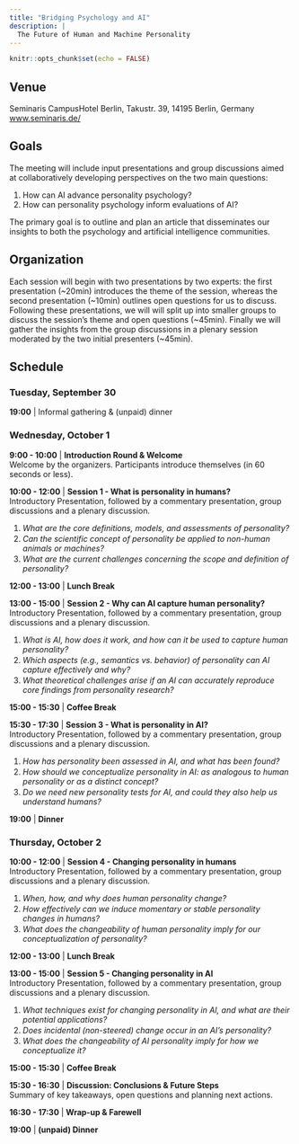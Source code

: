 ```yaml
---
title: "Bridging Psychology and AI"
description: |
  The Future of Human and Machine Personality
---
```


```r
knitr::opts_chunk$set(echo = FALSE)
```

## Venue

Seminaris CampusHotel Berlin,  Takustr. 39, 14195 Berlin, Germany [www.seminaris.de/](https://www.seminaris.de/hotels/tagungshotel-berlin-dahlem/)

## Goals

The meeting will include input presentations and group discussions aimed at collaboratively developing perspectives on the two main questions:

1) How can AI advance personality psychology?
2) How can personality psychology inform evaluations of AI? 

The primary goal is to outline and plan an article that disseminates our insights to both the psychology and artificial intelligence communities. 

## Organization

Each session will begin with two presentations by two experts: the first presentation (~20min) introduces the theme of the session, whereas the second presentation (~10min) outlines open questions for us to discuss. Following these presentations, we will will split up into smaller groups to discuss the session's theme and open questions (~45min). Finally we will gather the insights from the group discussions in a plenary session moderated by the two initial presenters (~45min). 

## Schedule

### Tuesday, September 30  
**19:00** | Informal gathering & (unpaid) dinner  

### Wednesday, October 1  

**9:00 - 10:00** | **Introduction Round & Welcome**  
Welcome by the organizers. Participants introduce themselves (in 60 seconds or less). 

**10:00 - 12:00** | **Session 1 - What is personality in humans?**  
Introductory Presentation, followed by a commentary presentation, group discussions and a plenary discussion.

<ol>
<li style="margin-bottom: 2px;">*What are the core definitions, models, and assessments of personality?*</li>
<li style="margin-bottom: 2px;">*Can the scientific concept of personality be applied to non-human animals or machines?*</li>
<li style="margin-bottom: 2px;">*What are the current challenges concerning the scope and definition of personality?*</li>
</ol>

**12:00 - 13:00** | **Lunch Break**  

**13:00 - 15:00** | **Session 2 - Why can AI capture human personality?**  
Introductory Presentation, followed by a commentary presentation, group discussions and a plenary discussion.

<ol>
<li style="margin-bottom: 2px;">*What is AI, how does it work, and how can it be used to capture human personality?*</li>
<li style="margin-bottom: 2px;">*Which aspects (e.g., semantics vs. behavior) of personality can AI capture effectively and why?*</li>
<li style="margin-bottom: 2px;">*What theoretical challenges arise if an AI can accurately reproduce core findings from personality research?*</li>
</ol>

**15:00 - 15:30** | **Coffee Break**

**15:30 - 17:30** | **Session 3 - What is personality in AI?**<br>
Introductory Presentation, followed by a commentary presentation, group discussions and a plenary discussion.

<ol>
<li style="margin-bottom: 2px;">*How has personality been assessed in AI, and what has been found?*</li>
<li style="margin-bottom: 2px;">*How should we conceptualize personality in AI: as analogous to human personality or as a distinct concept?*</li>
<li style="margin-bottom: 2px;">*Do we need new personality tests for AI, and could they also help us understand humans?*</li>
</ol>


**19:00** | **Dinner**  

### Thursday, October 2  

**10:00 - 12:00** | **Session 4 - Changing personality in humans**  
Introductory Presentation, followed by a commentary presentation, group discussions and a plenary discussion.


<ol>
<li style="margin-bottom: 2px;">*When, how, and why does human personality change?*</li>
<li style="margin-bottom: 2px;">*How effectively can we induce momentary or stable personality changes in humans?*</li>
<li style="margin-bottom: 2px;">*What does the changeability of human personality imply for our conceptualization of personality?*</li>
</ol>


**12:00 - 13:00** | **Lunch Break**  

**13:00 - 15:00** | **Session 5 - Changing personality in AI**  
Introductory Presentation, followed by a commentary presentation, group discussions and a plenary discussion.

<ol>
<li style="margin-bottom: 2px;">*What techniques exist for changing personality in AI, and what are their potential applications?*</li>
<li style="margin-bottom: 2px;">*Does incidental (non-steered) change occur in an AI's personality?*</li>
<li style="margin-bottom: 2px;">*What does the changeability of AI personality imply for how we conceptualize it?*</li>
</ol>

**15:00 - 15:30** | **Coffee Break**

**15:30 - 16:30** | **Discussion: Conclusions & Future Steps**  
Summary of key takeaways, open questions and planning next actions.  

**16:30 - 17:30** | **Wrap-up & Farewell**  

**19:00** | **(unpaid) Dinner**  



